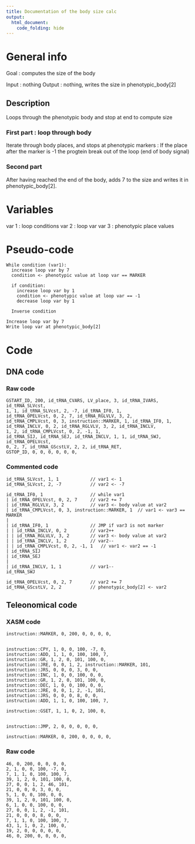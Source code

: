 ```yaml
---
title: Documentation of the body size calc
output: 
  html_document:
    code_folding: hide
---
```



# General info

Goal : computes the size of the body

Input : nothing
Output : nothing, writes the size in phenotypic_body[2]



## Description

Loops through the phenotypic body and stop at end to compute size

### First part : loop through body

Iterate through body places, and stops at phenotypic markers :
If the place after the marker is -1 the progtein break out of the loop (end of body signal)
 
### Second part 

After having reached the end of the body, adds 7 to the size and writes it in phenotypic_body[2].

# Variables

var 1 : loop conditions
var 2 : loop var
var 3 : phenotypic place values


# Pseudo-code

```pseudo
While condition (var1):
  increase loop var by 7
  condition <- phenotypic value at loop var == MARKER

  if condition:
    increase loop var by 1
    condition <- phenotypic value at loop var == -1
    decrease loop var by 1

  Inverse condition

Increase loop var by 7
Write loop var at phenotypic_body[2]

```

# Code

## DNA code

### Raw code

```DNA
GSTART_ID, 200, id_tRNA_CVARS, LV_place, 3, id_tRNA_IVARS, id_tRNA_SLVcst,
1, 1, id_tRNA_SLVcst, 2, -7, id_tRNA_IF0, 1,
id_tRNA_OPELVcst, 0, 2, 7, id_tRNA_RGLVLV, 3, 2,
id_tRNA_CMPLVcst, 0, 3, instruction::MARKER, 1, id_tRNA_IF0, 1,
id_tRNA_INCLV, 0, 2, id_tRNA_RGLVLV, 3, 2, id_tRNA_INCLV,
1, 2, id_tRNA_CMPLVcst, 0, 2, -1, 1, 
id_tRNA_SIJ, id_tRNA_SEJ, id_tRNA_INCLV, 1, 1, id_tRNA_SWJ, id_tRNA_OPELVcst,
0, 2, 7, id_tRNA_GScstLV, 2, 2, id_tRNA_RET,
GSTOP_ID, 0, 0, 0, 0, 0, 0,
```


### Commented code

```pseudoDNA
id_tRNA_SLVcst, 1, 1            // var1 <- 1
id_tRNA_SLVcst, 2, -7           // var2 <- -7

id_tRNA_IF0, 1                  // while var1
| id_tRNA_OPELVcst, 0, 2, 7     // var2 += 7
| id_tRNA_RGLVLV, 3, 2          // var3 <- body value at var2
| id_tRNA_CMPLVcst, 0, 3, instruction::MARKER, 1  // var1 <- var3 == MARKER
|
| id_tRNA_IF0, 1                // JMP if var3 is not marker
| | id_tRNA_INCLV, 0, 2         // var2++
| | id_tRNA_RGLVLV, 3, 2        // var3 <- body value at var2
| | id_tRNA_INCLV, 1, 2         // var2--
| | id_tRNA_CMPLVcst, 0, 2, -1, 1   // var1 <- var2 == -1
| id_tRNA_SIJ
| id_tRNA_SEJ
| 
| id_tRNA_INCLV, 1, 1           // var1--
id_tRNA_SWJ

id_tRNA_OPELVcst, 0, 2, 7       // var2 += 7
id_tRNA_GScstLV, 2, 2           // phenotypic_body[2] <- var2
```


## Teleonomical code

### XASM code

```XASM
instruction::MARKER, 0, 200, 0, 0, 0, 0,


instruction::CPY, 1, 0, 0, 100, -7, 0,
instruction::ADD, 1, 1, 0, 100, 100, 7,
instruction::GR, 1, 2, 0, 101, 100, 0,
instruction::JRE, 0, 0, 1, 2, instruction::MARKER, 101,
instruction::JRS, 0, 0, 0, 3, 0, 0,
instruction::INC, 1, 0, 0, 100, 0, 0,
instruction::GR, 1, 2, 0, 101, 100, 0,
instruction::DEC, 1, 0, 0, 100, 0, 0,
instruction::JRE, 0, 0, 1, 2, -1, 101,
instruction::JRS, 0, 0, 0, 8, 0, 0,
instruction::ADD, 1, 1, 0, 100, 100, 7,

instruction::GSET, 1, 1, 0, 2, 100, 0, 


instruction::JMP, 2, 0, 0, 0, 0, 0,

instruction::MARKER, 0, 200, 0, 0, 0, 0,
```

### Raw code

```Raw
46, 0, 200, 0, 0, 0, 0,
2, 1, 0, 0, 100, -7, 0,
7, 1, 1, 0, 100, 100, 7,
39, 1, 2, 0, 101, 100, 0,
27, 0, 0, 1, 2, 46, 101,
21, 0, 0, 0, 3, 0, 0,
5, 1, 0, 0, 100, 0, 0,
39, 1, 2, 0, 101, 100, 0,
6, 1, 0, 0, 100, 0, 0,
27, 0, 0, 1, 2, -1, 101,
21, 0, 0, 0, 8, 0, 0,
7, 1, 1, 0, 100, 100, 7,
43, 1, 1, 0, 2, 100, 0,
19, 2, 0, 0, 0, 0, 0,
46, 0, 200, 0, 0, 0, 0,
```
